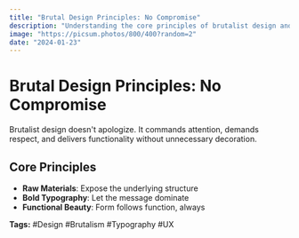 ```yaml
---
title: "Brutal Design Principles: No Compromise"
description: "Understanding the core principles of brutalist design and how they apply to modern digital interfaces."
image: "https://picsum.photos/800/400?random=2"
date: "2024-01-23"
---
```


# Brutal Design Principles: No Compromise

Brutalist design doesn't apologize. It commands attention, demands respect, and delivers functionality without unnecessary decoration.

## Core Principles

- **Raw Materials**: Expose the underlying structure
- **Bold Typography**: Let the message dominate
- **Functional Beauty**: Form follows function, always

**Tags:** #Design #Brutalism #Typography #UX 